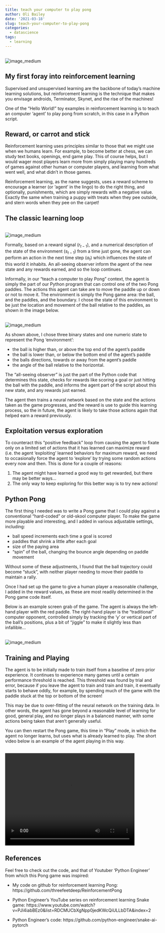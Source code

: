 ```yaml
---
title: teach your computer to play pong
author: Oli Bailey
date: '2021-03-18'
slug: teach-your-computer-to-play-pong
categories:
  - datascience
tags:
  - learning
---
```

<br>
![image_medium](../../../../images/pong/man_vs_machine.png)

## My first foray into reinforcement learning
Supervised and unsupervised learning are the backbone of today's machine learning solutions, but reinforcement learning is the technique that makes you envisage androids, Terminator, Skynet, and the rise of the machines!

One of the "Hello World!" toy examples in reinforcement learning is to teach an computer 'agent' to play pong from scratch, in this case in a Python script.

## Reward, or carrot and stick
Reinforcement learning uses principles similar to those that we might use when we humans learn. For example, to become better at chess, we can study text books, openings, end game play. This of course helps, but I would wager most players learn more from simply playing many hundreds of games against other human or computer players, and learning from what went well, and what didn't in those games.

Reinforcement learning, as the name suggests, uses a reward scheme to encourage a learner (or 'agent' in the lingo) to do the right thing, and optionally, punishments, which are simply rewards with a negative value. Exactly the same when training a puppy with treats when they pee outside, and stern words when they pee on the carpet!

## The classic learning loop
<br>
![image_medium](../../../../images/pong/the_loop.png)

Formally, based on a reward signal ($r_{t-1}$), and a numerical description of the state of the environment ($s_{t-1}$) from a time just gone, the agent can perform an action in the next time step ($a_t$) which influences the state of this world it inhabits. An all-seeing observer inform the agent of the new state and any rewards earned, and so the loop continues.

Informally, in our "teach a computer to play Pong" context, the agent is simply the part of our Python program that can control one of the two Pong paddles. The actions this agent can take are  to move the paddle up or down or not to move it. The environment is simply the Pong game area: the ball, and the paddles, and the boundary. I chose the state of this environment to be just the location and movement of the ball relative to the paddles, as shown in the image below.



<br>
![image_medium](../../../../images/pong/state_variables.png)


As shown above, I chose three binary states and one numeric state to represent the Pong 'environment':

* the ball is higher than, or above the top end of the agent's paddle
* the ball is lower than, or below the bottom end of the agent's paddle
* the balls directions, towards or away from the agent's paddle
* the angle of the ball relative to the horizontal.

The "all-seeing observer" is just the part of the Python code that determines this state, checks for rewards like scoring a goal or just hitting the ball with the paddle, and informs the agent part of the script about this new state, and any rewards just earned.

The agent then trains a neural network based on the state and the actions taken as the game progresses, and the reward is use to guide this learning process, so the in future, the agent is likely to take those actions again that helped earn a reward previously.

## Exploitation versus exploration
To counteract this "positive feedback" loop from causing the agent to fixate only on a limited set of actions that it has learned can maximize reward (i.e. the agent 'exploiting' learned behaviors for maximum reward, we need to occasionally force the agent to 'explore' by trying some random actions every now and then. This is done for a couple of reasons:

1. The agent might have learned a good way to get rewarded, but there may be better ways...
2. The only way to keep exploring for this better way is to try new actions!

## Python Pong
The first thing I needed was to write a Pong game that I could play against a conventional "hard-coded" or old-skool computer player. To make the game more playable and interesting, and I added in various adjustable settings, including:

* ball speed increments each time a goal is scored
* paddles that shrink a little after each goal
* size of the paying area
* "spin" of the ball, changing the bounce angle depending on paddle movement 

Without some of these adjustments, I found that the ball trajectory could become "stuck", with neither player needing to move their paddle to maintain a rally. 

Once I had set up the game to give a human player a reasonable challenge, I added in the reward values, as these are most readily determined in the Pong game code itself.

Below is an example screen grab of the game. The agent is always the left-hand player with the red paddle. The right-hand player is the "traditional" computer opponent, controlled simply by tracking the 'y' or vertical part of the ball's positions, plus a bit of "jiggle" to make it slightly less than infallible...

<br>
![image_medium](../../../../images/pong/pong1.png)


## Training and Playing
The agent is to be initially made to train itself from a baseline of zero prior experience. It continues to experience many games until a certain performance threshold is reached. This threshold was found by trial and error, because if you leave the agent to train and train and train, it eventually starts to behave oddly, for example, by spending much of the game with the paddle stuck at the top or bottom of the screen!

This may be due to over-fitting of the neural network on the training data. In other words, the agent has gone beyond a reasonable level of learning for good, general play, and no longer plays in a balanced manner, with some actions being taken that aren't generally useful.

You can then restart the Pong game, this time in "Play" mode, in which the agent no longer learns, but uses what is already learned to play. The short video below is an example of the agent playing in this way.


<br>
<video width="420" height="300" controls>
  <source src="../../../../videos/pong_snippet_video.mp4" type="video/mp4">
Oh dear! Your browser does not support the video tag.
</video>



## References

Feel free to check out the code, and that of Youtuber 'Python Engineer' from which this Pong game was inspired:

* My code on github for reinforcement learning Pong: https://github.com/threefeetdeep/ReinforcementPong

* Python Engineer's YouTube series on reinforcement learning Snake game:
https://www.youtube.com/watch?v=PJl4iabBEz0&list=RDCMUCbXgNpp0jedKWcQiULLbDTA&index=2

* Python Engineer's code: https://github.com/python-engineer/snake-ai-pytorch

